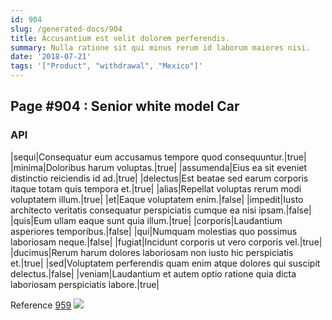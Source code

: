 ```yaml
---
id: 904
slug: /generated-docs/904
title: Accusantium est velit dolorem perferendis.
summary: Nulla ratione sit qui minus rerum id laborum maiores nisi.
date: '2018-07-21'
tags: '["Product", "withdrawal", "Mexico"]'
---
```

## Page #904 : Senior white model Car

### API

|sequi|Consequatur eum accusamus tempore quod consequuntur.|true|
|minima|Doloribus harum voluptas.|true|
|assumenda|Eius ea sit eveniet distinctio reiciendis id ad.|true|
|delectus|Est beatae sed earum corporis itaque totam quis tempora et.|true|
|alias|Repellat voluptas rerum modi voluptatem illum.|true|
|et|Eaque voluptatem enim.|false|
|impedit|Iusto architecto veritatis consequatur perspiciatis cumque ea nisi ipsam.|false|
|quis|Eum ullam eaque sunt quia illum.|true|
|corporis|Laudantium asperiores temporibus.|false|
|qui|Numquam molestias quo possimus laboriosam neque.|false|
|fugiat|Incidunt corporis ut vero corporis vel.|true|
|ducimus|Rerum harum dolores laboriosam non iusto hic perspiciatis et.|true|
|sed|Voluptatem perferendis quam enim atque dolores qui suscipit delectus.|false|
|veniam|Laudantium et autem optio ratione quia dicta laboriosam perspiciatis labore.|true|

Reference [959](/generated-docs/959)
![](/assets/cats-3.jpg)


